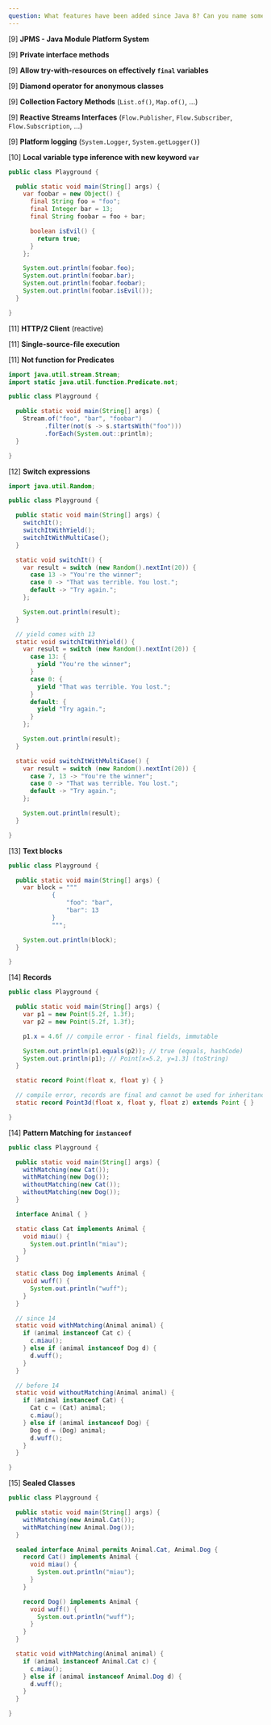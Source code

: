 ```yaml
---
question: What features have been added since Java 8? Can you name some?
---
```


[9] **JPMS - Java Module Platform System**

[9] **Private interface methods**

[9] **Allow try-with-resources on effectively `final` variables**

[9] **Diamond operator for anonymous classes**

[9] **Collection Factory Methods** (`List.of()`, `Map.of()`, ...)

[9] **Reactive Streams Interfaces** (`Flow.Publisher`, `Flow.Subscriber`,
  `Flow.Subscription`, ...)

[9] **Platform logging** (`System.Logger`, `System.getLogger()`)

[10] **Local variable type inference with new keyword `var`**

```java {4}
public class Playground {

  public static void main(String[] args) {
    var foobar = new Object() {
      final String foo = "foo";
      final Integer bar = 13;
      final String foobar = foo + bar;

      boolean isEvil() {
        return true;
      }
    };

    System.out.println(foobar.foo);
    System.out.println(foobar.bar);
    System.out.println(foobar.foobar);
    System.out.println(foobar.isEvil());
  }

}
```

[11] **HTTP/2 Client** (reactive)

[11] **Single-source-file execution**

[11] **Not function for Predicates**

```java {8}
import java.util.stream.Stream;
import static java.util.function.Predicate.not;

public class Playground {

  public static void main(String[] args) {
    Stream.of("foo", "bar", "foobar")
          .filter(not(s -> s.startsWith("foo")))
          .forEach(System.out::println);
  }

}
```

[12] **Switch expressions**

```java
import java.util.Random;

public class Playground {

  public static void main(String[] args) {
    switchIt();
    switchItWithYield();
    switchItWithMultiCase();
  }

  static void switchIt() {
    var result = switch (new Random().nextInt(20)) {
      case 13 -> "You're the winner";
      case 0 -> "That was terrible. You lost.";
      default -> "Try again.";
    };

    System.out.println(result);
  }

  // yield comes with 13
  static void switchItWithYield() {
    var result = switch (new Random().nextInt(20)) {
      case 13: {
        yield "You're the winner";
      }
      case 0: {
        yield "That was terrible. You lost.";
      }
      default: {
        yield "Try again.";
      }
    };

    System.out.println(result);
  }

  static void switchItWithMultiCase() {
    var result = switch (new Random().nextInt(20)) {
      case 7, 13 -> "You're the winner";
      case 0 -> "That was terrible. You lost.";
      default -> "Try again.";
    };

    System.out.println(result);
  }

}
```

[13] **Text blocks**

```java {4-9}
public class Playground {

  public static void main(String[] args) {
    var block = """
            {
                "foo": "bar",
                "bar": 13
            }
            """;

    System.out.println(block);
  }

}
```

[14] **Records**

```java
public class Playground {

  public static void main(String[] args) {
    var p1 = new Point(5.2f, 1.3f);
    var p2 = new Point(5.2f, 1.3f);

    p1.x = 4.6f // compile error - final fields, immutable

    System.out.println(p1.equals(p2)); // true (equals, hashCode)
    System.out.println(p1); // Point[x=5.2, y=1.3] (toString)
  }

  static record Point(float x, float y) { }

  // compile error, records are final and cannot be used for inheritance
  static record Point3d(float x, float y, float z) extends Point { }

}
```

[14] **Pattern Matching for `instanceof`**

```java {26,28}
public class Playground {

  public static void main(String[] args) {
    withMatching(new Cat());
    withMatching(new Dog());
    withoutMatching(new Cat());
    withoutMatching(new Dog());
  }

  interface Animal { }

  static class Cat implements Animal {
    void miau() {
      System.out.println("miau");
    }
  }

  static class Dog implements Animal {
    void wuff() {
      System.out.println("wuff");
    }
  }

  // since 14
  static void withMatching(Animal animal) {
    if (animal instanceof Cat c) {
      c.miau();
    } else if (animal instanceof Dog d) {
      d.wuff();
    }
  }

  // before 14
  static void withoutMatching(Animal animal) {
    if (animal instanceof Cat) {
      Cat c = (Cat) animal;
      c.miau();
    } else if (animal instanceof Dog) {
      Dog d = (Dog) animal;
      d.wuff();
    }
  }

}
```

[15] **Sealed Classes**

```java
public class Playground {

  public static void main(String[] args) {
    withMatching(new Animal.Cat());
    withMatching(new Animal.Dog());
  }

  sealed interface Animal permits Animal.Cat, Animal.Dog {
    record Cat() implements Animal {
      void miau() {
        System.out.println("miau");
      }
    }

    record Dog() implements Animal {
      void wuff() {
        System.out.println("wuff");
      }
    }
  }

  static void withMatching(Animal animal) {
    if (animal instanceof Animal.Cat c) {
      c.miau();
    } else if (animal instanceof Animal.Dog d) {
      d.wuff();
    }
  }

}
```
